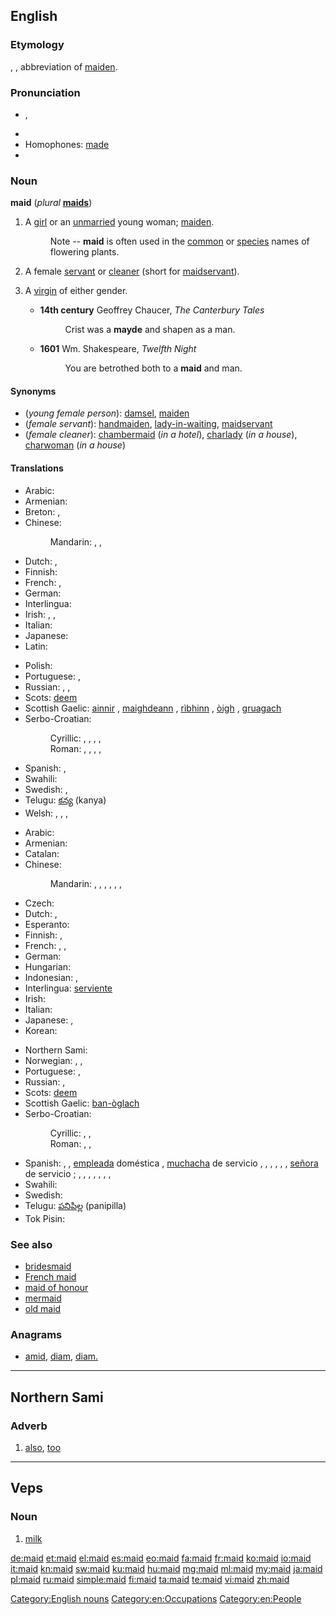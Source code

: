 {{also|Maid}}
==English==
{{wikipedia|lang=en}}

===Etymology===
{{etyl|enm}} {{term|mayde|lang=enm}}, {{term|maide|lang=enm}}, abbreviation of [[maiden]].

===Pronunciation===
* {{IPA|/meɪd/}}, {{X-SAMPA|/meId/}}
* {{rhymes|eɪd}}
* Homophones: [[made]]
* {{audio|en-us-maid.ogg|Audio (US)}}

===Noun===
'''maid''' (''plural'' '''[[maids]]''')

# {{dated|or|poetic}} A [[girl]] or an [[unmarried]] young woman; [[maiden]].
#: Note -- '''maid''' is often used in the [[common]] or [[species]] names of flowering plants.
# A female [[servant]] or [[cleaner]] (short for [[maidservant]]).
# {{archaic}} A [[virgin]] of either gender.
#* '''14th century''' Geoffrey Chaucer, ''The Canterbury Tales''
#*: Crist was a '''mayde''' and shapen as a man.
#* '''1601''' Wm. Shakespeare, ''Twelfth Night''
#*: You are betrothed both to a '''maid''' and man.

====Synonyms====
* (''young female person''): [[damsel]], [[maiden]]
* (''female servant''): [[handmaiden]], [[lady-in-waiting]], [[maidservant]]
* (''female cleaner''): [[chambermaid]] (''in a hotel''), [[charlady]] (''in a house''), [[charwoman]] (''in a house'')

====Translations====
{{trans-top|young female}}
* Arabic: {{t|ar|فتاة|f|tr=fatāa|sc=Arab}}
* Armenian: {{t+|hy|օրիորդ|tr=òriord}}
* Breton: {{t+|br|merc'h|f|xs=Breton}}, {{t+|br|plac'h|f|xs=Breton}}
* Chinese:
*: Mandarin: {{t|zh|少女|tr=shàonǚ|sc=Hani}}, {{t|zh|處女|sc=Hani}}, {{t|zh|处女|tr=chǔnǚ|sc=Hani}}
* Dutch: {{t+|nl|meisje|n}}, {{t-|nl|meid|f}}
* Finnish: {{t-|fi|neito}}
* French: {{t+|fr|demoiselle|f}}, {{t+|fr|jeune fille|f}}
* German: {{t+|de|Mädchen|n}}
* Interlingua: {{t|ia|senioretta|xs=Interlingua}}
* Irish: {{t+|ga|cailín|m|xs=Irish}}, {{t-|ga|ainnir|f|xs=Irish}}, {{t-|ga|maighdean|f|xs=Irish}}
* Italian: {{t+|it|signorina|f}}
* Japanese: {{t-|ja|少女|tr=しょうじょ, shōjo}}
* Latin: {{t|la|puella|f}}
{{trans-mid}}
* Polish: {{t+|pl|panna|f}}
* Portuguese: {{t+|pt|donzela|f}}, {{t+|pt|moça|f}}
* Russian: {{t+|ru|девица|f|tr=devíca|sc=Cyrl}}, {{t|ru|дева|f|tr=déva|sc=Cyrl}}, {{t|ru|девушка|f|tr=dévuška|sc=Cyrl}}
* Scots: [[deem]]
* Scottish Gaelic: [[ainnir]] {{f}}, [[maighdeann]] {{f}}, [[rìbhinn]] {{f}}, [[òigh]] {{f}}, [[gruagach]] {{f}}
* Serbo-Croatian:
*: Cyrillic: {{t|sh|дева|f}}, {{t|sh|дјева|f}}, {{t|sh|девојка|f}}, {{t|sh|дјевојка|f}}, {{t|sh|мома|f}}
*: Roman: {{t|sh|deva|f}}, {{t|sh|djeva|f}}, {{t|sh|devojka|f}}, {{t|sh|djevojka|f}}, {{t|sh|moma}}
* Spanish: {{t+|es|doncella|f}}, {{t+|es|señorita|f}}
* Swahili: {{t|sw|wafanyikazi|xs=Swahili}}
* Swedish: {{t|sv|mö|c}}, {{t|sv|jungfru|c}}
* Telugu: [[కన్య]] (kanya)
* Welsh: {{t+|cy|merch|f|xs=Welsh}}, {{t-|cy|geneth|f|xs=Welsh}}, {{t-|cy|rhiain|f|xs=Welsh}}, {{t-|cy|morwyn|f|xs=Welsh}}
{{trans-bottom}}

{{trans-top|female servant or cleaner}}
* Arabic: {{t|ar|خادمة|f|tr=xādima|sc=Arab}}
* Armenian: {{t-|hy|աղախին|tr=aġaxin}}
* Catalan: {{t-|ca|criada|f}}
* Chinese:
*: Mandarin: {{t|zh|女僕|sc=Hani}}, {{t|zh|女仆|tr=nǚpú|sc=Hani}}, {{t|zh|女傭|sc=Hani}}, {{t|zh|女佣|tr=nǚyòng|sc=Hani}}, {{t|zh|傭婦|sc=Hani}}, {{t|zh|佣妇|tr=yōngfù|sc=Hani}}, {{t|zh|侍女|tr=shìnǚ|sc=Hani}}
* Czech: {{t-|cs|služka|f}}
* Dutch: {{t-|nl|meid|f}}, {{t|nl|dienstmeid|f}}
* Esperanto: {{t-|eo|servistino|xs=Esperanto}}
* Finnish: {{t-|fi|palvelustyttö}}, {{t+|fi|piika}}
* French: {{t+|fr|bonne|f}}, {{t|fr|bonne à tout faire|f}}, {{t+|fr|domestique|f}}
* German: {{t|de|Dienstmädchen|n}}
* Hungarian: {{t-|hu|szobalány}}
* Indonesian: {{t-|id|bantu|alt=pembantu|xs=Indonesian}}, {{t-|id|babu|xs=Indonesian}}
* Interlingua: [[serviente]]
* Irish: {{t+|ga|cailín|m|xs=Irish}}
* Italian: {{t+|it|cameriera|f}}
* Japanese: {{t|ja|女中|tr=じょちゅう, jochū|sc=Jpan}}, {{t|ja|メイド|tr=meido|sc=Jpan}}
* Korean: {{t|ko|하녀|tr=hanyeo|sc=Kore}}
{{trans-mid}}
* Northern Sami: {{tø|se|biiga}}
* Norwegian: {{t|no|pike|m}}, {{t|no|stuepike|m}}, {{t|no|tjenestejente|m}}
* Portuguese: {{t+|pt|empregada|f}}, {{t+|pt|servente|f}}
* Russian: {{t+|ru|горничная|f|tr=górničnaja|sc=Cyrl}}, {{t|ru|служанка|f|tr=služánka|sc=Cyrl}}
* Scots: [[deem]]
* Scottish Gaelic: [[ban-òglach]] {{f}}
* Serbo-Croatian:
*: Cyrillic: {{t|sh|слушкиња|f}}, {{t|sh|собарица|f}}, {{t|sh|служавка|f}}
*: Roman: {{t|sh|sluškinja|f}}, {{t|sh|sobarica|f}}, {{t|sh|služavka|f}}
* Spanish: {{qualifier|inoffensive terms}} {{t+|es|criada|f}}, {{t-|es|doméstica|f}}, [[empleada]] doméstica {{f}}, [[muchacha]] de servicio {{f}}, {{t-|es|sirvienta|f}}, {{t|es|asesora del hogar|f}} {{qualifier|Chile|formal usage}}, {{t-|es|asistenta|f}} {{qualifier|Spain}}, {{t-|es|mucama|f}} {{qualifier|Argentina|Uruguay}}, {{t-|es|nana|f}} {{qualifier|Chile}}, [[señora]] de servicio {{f}} {{qualifier|Venezuela}}; {{qualifier|offensive terms}} {{t|es|cachifa|f}} {{qualifier|Venezuela}}, {{t+|es|chacha|f}} {{qualifier|Mexico|Spain}}, {{t-|es|cholera|f}} {{qualifier|El Salvador|Guatemala}}, {{t+|es|chopa|f}} {{qualifier|Dominican Republic}}, {{t+|es|fregona|f}} {{qualifier|Spain}}, {{t+|es|gata|f}} {{qualifier|Mexico}}, {{t-|es|muca|f}} {{qualifier|Guatemala}}, {{t|es|nacha|f}} {{qualifier|Honduras}}
* Swahili: {{t+|sw|mfanyikazi|xs=Swahili}}
* Swedish: {{t|sv|hembiträde|c}}
* Telugu: [[పనిపిల్ల]] (panipilla)
* Tok Pisin: {{t|tpi|haus meri}}
{{trans-bottom}}

===See also===
* [[bridesmaid]]
* [[French maid]]
* [[maid of honour]]
* [[mermaid]]
* [[old maid]]

===Anagrams===
* [[amid#English|amid]], [[diam#English|diam]], [[diam.#English|diam.]]

[[Category:English nouns]]
[[Category:en:Occupations]]
[[Category:en:People]]

----

==Northern Sami==

===Adverb===
{{head|se|adverb}}

# [[also]], [[too]]

----

==Veps==

===Noun===
{{head|vep|noun}}

# [[milk]]

[[de:maid]]
[[et:maid]]
[[el:maid]]
[[es:maid]]
[[eo:maid]]
[[fa:maid]]
[[fr:maid]]
[[ko:maid]]
[[io:maid]]
[[it:maid]]
[[kn:maid]]
[[sw:maid]]
[[ku:maid]]
[[hu:maid]]
[[mg:maid]]
[[ml:maid]]
[[my:maid]]
[[ja:maid]]
[[pl:maid]]
[[ru:maid]]
[[simple:maid]]
[[fi:maid]]
[[ta:maid]]
[[te:maid]]
[[vi:maid]]
[[zh:maid]]